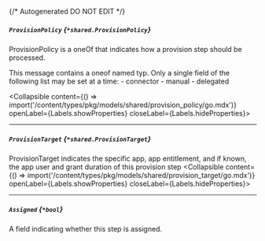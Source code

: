 {/* Autogenerated DO NOT EDIT  */}

##### `ProvisionPolicy` *{`*shared.ProvisionPolicy`}*
ProvisionPolicy is a oneOf that indicates how a provision step should be processed.

This message contains a oneof named typ. Only a single field of the following list may be set at a time:
  \- connector
  \- manual
  \- delegated

<Collapsible content={() => import('/content/types/pkg/models/shared/provision_policy/go.mdx')} openLabel={Labels.showProperties} closeLabel={Labels.hideProperties}>
</Collapsible>

---
##### `ProvisionTarget` *{`*shared.ProvisionTarget`}*
ProvisionTarget indicates the specific app, app entitlement, and if known, the app user and grant duration of this provision step
<Collapsible content={() => import('/content/types/pkg/models/shared/provision_target/go.mdx')} openLabel={Labels.showProperties} closeLabel={Labels.hideProperties}>
</Collapsible>

---
##### `Assigned` *{`*bool`}*
A field indicating whether this step is assigned.


